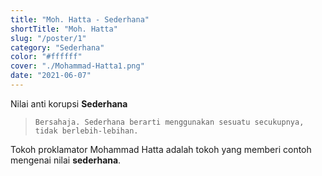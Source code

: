 ```yaml
---
title: "Moh. Hatta - Sederhana"
shortTitle: "Moh. Hatta"
slug: "/poster/1"
category: "Sederhana"
color: "#ffffff"
cover: "./Mohammad-Hatta1.png"
date: "2021-06-07"
---
```

Nilai anti korupsi **Sederhana**
> `Bersahaja. Sederhana berarti menggunakan sesuatu secukupnya, tidak berlebih-lebihan.`

Tokoh proklamator Mohammad Hatta adalah tokoh yang memberi contoh mengenai nilai **sederhana**.


